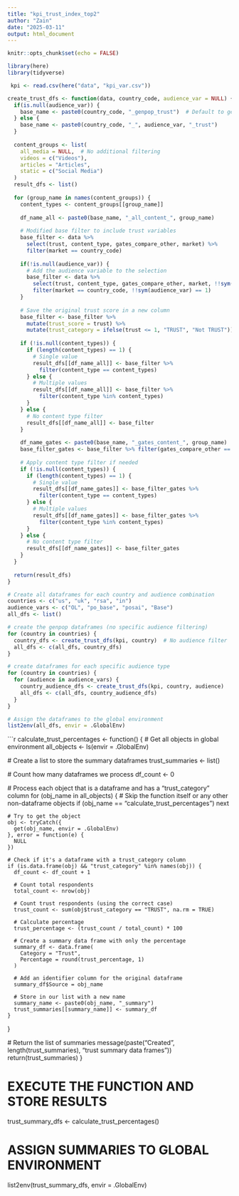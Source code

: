 ---
title: "kpi_trust_index_top2"
author: "Zain"
date: "2025-03-11"
output: html_document
---

```{r setup, include=FALSE}
knitr::opts_chunk$set(echo = FALSE)
```

```{r}


library(here)
library(tidyverse)

```

```{r}

 kpi <- read.csv(here("data", "kpi_var.csv"))

```


```{r}

create_trust_dfs <- function(data, country_code, audience_var = NULL) {
  if(is.null(audience_var)) {
    base_name <- paste0(country_code, "_genpop_trust")  # Default to genpop if no audience specified
  } else {
    base_name <- paste0(country_code, "_", audience_var, "_trust")
  }
  
  content_groups <- list(
    all_media = NULL,  # No additional filtering
    videos = c("Videos"),
    articles = "Articles",
    static = c("Social Media")
  )
  result_dfs <- list()
  
  for (group_name in names(content_groups)) {
    content_types <- content_groups[[group_name]]
    
    df_name_all <- paste0(base_name, "_all_content_", group_name)
    
    # Modified base filter to include trust variables
    base_filter <- data %>%
      select(trust, content_type, gates_compare_other, market) %>%
      filter(market == country_code)
    
    if(!is.null(audience_var)) {
      # Add the audience variable to the selection
      base_filter <- data %>%
        select(trust, content_type, gates_compare_other, market, !!sym(audience_var)) %>%
        filter(market == country_code, !!sym(audience_var) == 1)
    }
    
    # Save the original trust score in a new column
    base_filter <- base_filter %>%
      mutate(trust_score = trust) %>%
      mutate(trust_category = ifelse(trust <= 1, "TRUST", "Not TRUST"))
    
    if (!is.null(content_types)) {
      if (length(content_types) == 1) {
        # Single value
        result_dfs[[df_name_all]] <- base_filter %>% 
          filter(content_type == content_types)
      } else {
        # Multiple values
        result_dfs[[df_name_all]] <- base_filter %>% 
          filter(content_type %in% content_types)
      }
    } else {
      # No content type filter
      result_dfs[[df_name_all]] <- base_filter
    }
    
    df_name_gates <- paste0(base_name, "_gates_content_", group_name)
    base_filter_gates <- base_filter %>% filter(gates_compare_other == 1)
    
    # Apply content type filter if needed
    if (!is.null(content_types)) {
      if (length(content_types) == 1) {
        # Single value
        result_dfs[[df_name_gates]] <- base_filter_gates %>% 
          filter(content_type == content_types)
      } else {
        # Multiple values
        result_dfs[[df_name_gates]] <- base_filter_gates %>% 
          filter(content_type %in% content_types)
      }
    } else {
      # No content type filter
      result_dfs[[df_name_gates]] <- base_filter_gates
    }
  }
  
  return(result_dfs)
}

# Create all dataframes for each country and audience combination
countries <- c("us", "uk", "rsa", "in")
audience_vars <- c("OL", "po_base", "posai", "Base")
all_dfs <- list()

# create the genpop dataframes (no specific audience filtering)
for (country in countries) {
  country_dfs <- create_trust_dfs(kpi, country)  # No audience filter
  all_dfs <- c(all_dfs, country_dfs)
}

# create dataframes for each specific audience type
for (country in countries) {
  for (audience in audience_vars) {
    country_audience_dfs <- create_trust_dfs(kpi, country, audience)
    all_dfs <- c(all_dfs, country_audience_dfs)
  }
}

# Assign the dataframes to the global environment
list2env(all_dfs, envir = .GlobalEnv)

```

```{r}

calculate_trust_percentages <- function() {
  # Get all objects in global environment
  all_objects <- ls(envir = .GlobalEnv)
  
  # Create a list to store the summary dataframes
  trust_summaries <- list()
  
  # Count how many dataframes we process
  df_count <- 0
  
  # Process each object that is a dataframe and has a "trust_category" column
  for (obj_name in all_objects) {
    # Skip the function itself or any other non-dataframe objects
    if (obj_name == "calculate_trust_percentages") next
    
    # Try to get the object
    obj <- tryCatch({
      get(obj_name, envir = .GlobalEnv)
    }, error = function(e) {
      NULL
    })
    
    # Check if it's a dataframe with a trust_category column
    if (is.data.frame(obj) && "trust_category" %in% names(obj)) {
      df_count <- df_count + 1
      
      # Count total respondents
      total_count <- nrow(obj)
      
      # Count trust respondents (using the correct case)
      trust_count <- sum(obj$trust_category == "TRUST", na.rm = TRUE)
      
      # Calculate percentage
      trust_percentage <- (trust_count / total_count) * 100
      
      # Create a summary data frame with only the percentage
      summary_df <- data.frame(
        Category = "Trust",
        Percentage = round(trust_percentage, 1)
      )
      
      # Add an identifier column for the original dataframe
      summary_df$Source = obj_name
      
      # Store in our list with a new name
      summary_name <- paste0(obj_name, "_summary")
      trust_summaries[[summary_name]] <- summary_df
    }
  }
  
  # Return the list of summaries
  message(paste("Created", length(trust_summaries), "trust summary data frames"))
  return(trust_summaries)
}

# EXECUTE THE FUNCTION AND STORE RESULTS
trust_summary_dfs <- calculate_trust_percentages()

# ASSIGN SUMMARIES TO GLOBAL ENVIRONMENT
list2env(trust_summary_dfs, envir = .GlobalEnv)